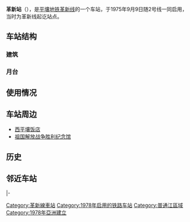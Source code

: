 {{Station Infobox
|Station Name=革新站<br />혁신역
|Linecolor1  = #008000
|Image       = Pyongyang Metro - Hyoksin Station (14928657183).jpg
|ImageTitle  =
|Number      =
|country     = {{DPRK-PRK}}
|Location    = [[平壤直轄市|平壤直轄市]][[普通江區域|普通江區域]]
|Coord       ={{coord|39|2|54.1|N|125|44|25.5|E}}
|Line        =[[革新线|革新线]]
|Platform    =2个
|Exit        =
|Time        =1975年9月9日
|Time First  =
|Time Last   =
}}
'''革新站'''（{{kor|名=北|諺=혁신역|漢=革新驛|羅=Hyŏksin yŏk|f=y}}），是[[平壤地铁|平壤地铁]][[革新线|革新线]]的一个车站，于1975年9月9日随2号线一同启用，当时为革新线起讫站点。

== 车站结构 ==
=== 建筑 ===
=== 月台 ===
== 使用情况 ==
== 车站周边 ==
* [[西平壤饭店|西平壤饭店]]
* [[祖国解放战争胜利纪念馆|祖国解放战争胜利纪念馆]]

== 历史 ==
==邻近车站==
{{Start rail box|[[平壤地铁|平壤地铁]]}}
|-
{{s-inop|[[建设站_(平壤)|建设]]|[[光复站|光复]]方向|rows=2}}
{{s-line|[[革新线|革新线]]<br />革新站}}
{{s-inop|[[战胜站|战胜]]|[[乐园站|乐园]]方向}}
{{end box}}
{{鐵路車站小作品}}

{{革新线}}

[[Category:革新線車站|Category:革新線車站]]
[[Category:1978年启用的铁路车站|Category:1978年启用的铁路车站]]
[[Category:普通江區域|Category:普通江區域]]
[[Category:1978年亞洲建立|Category:1978年亞洲建立]]